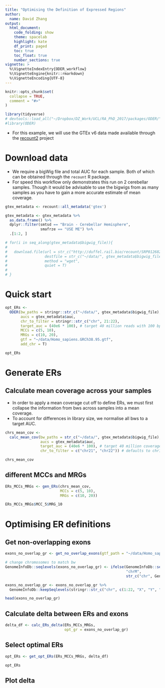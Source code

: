 ```yaml
---
title: "Optimising the Definition of Expressed Regions"
author:
  name: David Zhang
output: 
  html_document:
    code_folding: show
    theme: spacelab
    highlight: kate
    df_print: paged
    toc: true
    toc_float: true
    number_sections: true
vignette: >
  %\VignetteIndexEntry{ODER_workflow}
  %\VignetteEngine{knitr::rmarkdown}
  %\VignetteEncoding{UTF-8}
---
```


```r
knitr::opts_chunk$set(
  collapse = TRUE,
  comment = "#>"
)
```

```r

library(tidyverse)
# devtools::load_all("~/Dropbox/DZ_Work/UCL/RA_PhD_2017/packages/ODER/")
#library(ODER)

```

- For this example, we will use the GTEx v6 data made available through the [recount2](https://jhubiostatistics.shinyapps.io/recount/) project

# Download data

- We require a bigWig file and total AUC for each sample. Both of which can be obtained through the `recount` R package.
- For speed this workflow only demonstrates this run on 2 cerebellar samples. Though it would be advisable to use the bigwigs from as many samples as you have to gain a more accurate estimate of mean coverage. 

```r

gtex_metadata <- recount::all_metadata('gtex') 

gtex_metadata <- gtex_metadata %>% 
  as.data.frame() %>% 
  dplyr::filter(smtsd == "Brain - Cerebellar Hemisphere", 
                smafrze == "USE ME") %>% 
  .[1:2, ]

# for(i in seq_along(gtex_metadata$bigwig_file)){
# 
#   download.file(url = str_c("http://duffel.rail.bio/recount/SRP012682/bw/", gtex_metadata$bigwig_file[i]),
#                 destfile = str_c("~/data/", gtex_metadata$bigwig_file[i]),
#                 method = "wget", 
#                 quiet = T)
# 
# }

```

# Quick start

```r

opt_ERs <- 
  ODER(bw_paths = stringr::str_c("~/data/", gtex_metadata$bigwig_file), 
       aucs = gtex_metadata$auc,
       chr_to_filter = stringr::str_c("chr", 21:22),
       target_auc = (40e6 * 100), # target 40 million reads with 100 bp length
       MCCs = c(5, 10), 
       MRGs = c(10, 20), 
       gtf = "~/data/Homo_sapiens.GRCh38.95.gtf", 
       add_chr = T)

opt_ERs

```

# Generate ERs 

## Calculate mean coverage across your samples

- In order to apply a mean coverage cut off to define ERs, we must first collapse the information from bws across samples into a mean coverage. 
- To account for differences in library size, we normalise all bws to a target AUC. 

```r

chrs_mean_cov <-
  calc_mean_cov(bw_paths = str_c("~/data/", gtex_metadata$bigwig_file),
                aucs = gtex_metadata$auc,
                target_auc = (40e6 * 100), # target 40 million coverage with 100 bp length reads
                chr_to_filter = c("chr21", "chr22")) # defaults to chr1-22, chrX, chrY, chrM

chrs_mean_cov

```

## different MCCs and MRGs

```r

ERs_MCCs_MRGs <- gen_ERs(chrs_mean_cov, 
                         MCCs = c(5, 10), 
                         MRGs = c(10, 20))

ERs_MCCs_MRGs$MCC_5$MRG_10

```

# Optimising ER definitions

## Get non-overlapping exons

```r

exons_no_overlap_gr <- get_no_overlap_exons(gtf_path = "~/data/Homo_sapiens.GRCh38.95.gtf")

# change chromosomes to match bw
GenomeInfoDb::seqlevels(exons_no_overlap_gr) <- ifelse(GenomeInfoDb::seqlevels(exons_no_overlap_gr) == "MT", 
                                                       "chrM", 
                                                       str_c("chr", GenomeInfoDb::seqlevels(exons_no_overlap_gr)))

exons_no_overlap_gr <- exons_no_overlap_gr %>% 
  GenomeInfoDb::keepSeqlevels(stringr::str_c("chr", c(1:22, "X", "Y", "M")), pruning.mode = "coarse")

head(exons_no_overlap_gr)

```

## Calculate delta between ERs and exons

```r

delta_df <- calc_ERs_delta(ERs_MCCs_MRGs, 
                           opt_gr = exons_no_overlap_gr)

```

## Select optimal ERs

```r

opt_ERs <- get_opt_ERs(ERs_MCCs_MRGs, delta_df)

opt_ERs

```

## Plot delta 


